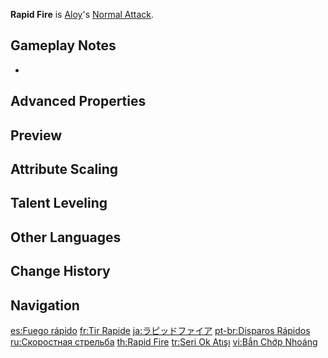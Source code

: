 {{Talent Infobox
|character     = Aloy
|type          = Normal Attack
|image         = Talent Rapid Fire.png
|info          = '''Normal Attack'''<br />Performs up to 4 consecutive shots with a bow.<br /><br />'''Charged Attack'''<br />Perform a more precise '''Aimed Shot''' with increased DMG.<br />While aiming, biting frost will accumulate on the arrowhead. A fully charged frost arrow will deal {{Color|Cryo DMG}}.<br /><br />'''Plunging Attack'''<br />Fires off a shower of arrows in mid-air before falling and striking the ground, dealing [[AoE]] DMG upon impact.<br />
|hit1          = 21.12–39.84%+23.76-44.82%
|hit2          = 43.12-81.34%
|hit3          = 52.8-99.6%
|hit4          = 65.65-123.84%
|aimed         = 43.86-92.82%
|charged       = 124-235.6%
|plunge        = 56.83-120.27%
|plungeLow     = 113.63-240.48%
|plungeHigh    = 141.93-300.37%
|scale_att1    = ATK
}}
'''Rapid Fire''' is [[Aloy]]'s [[Normal Attack]].

==Gameplay Notes==
* {{TalentNote|conversion|talent=Frozen Wilds|character=Aloy|Cryo|10}}
{{Clr}}
==Advanced Properties==
{{Advanced Properties
|title   = Normal Attack 1-Hit A
|gu      = —
|icdtag  = none
|poise   = 7.65
|impulse = 1

|title2   = Normal Attack 1-Hit B
|gu2      = —
|icdtag2  = none
|poise2   = 7.65
|impulse2 = 1

|title3   = Normal Attack 2-Hit
|gu3      = —
|icdtag3  = none
|poise3   = 14.7
|impulse3 = 1

|title4   = Normal Attack 3-Hit
|gu4      = —
|icdtag4  = none
|poise4   = 18
|impulse4 = 1

|title5   = Normal Attack 4-Hit
|gu5      = —
|icdtag5  = none
|poise5   = 22.38
|impulse5 = 1

|title6   = Aimed Shot
|gu6      = —
|icdtag6  = none
|poise6   = 10
|impulse6 = 2

|title7   = Aimed Shot (Hit Weak Spot)
|gu7      = —
|icdtag7  = none
|poise7   = 30
|impulse7 = 5

|title8   = Fully-Charged Aimed Shot
|gu8      = 1U<br /><small>(w/ [[Dropoff]])</small>
|icdtag8  = none
|poise8   = 20
|impulse8 = 2

|title9   = Fully-Charged Aimed Shot (Hit Weak Spot)
|gu9      = 1U<br /><small>(w/ Dropoff)</small>
|icdtag9  = none
|poise9   = 60
|impulse9 = 5

|title10   = Plunging Attack Collision
|gu10      = —
|icdtag10  = none
|poise10   = 10
|impulse10 = 2

|title11   = Low Plunge
|gu11      = —
|icdtag11  = none
|poise11   = 50
|impulse11 = 2

|title12   = High Plunge
|gu12      = —
|icdtag12  = none
|poise12   = 100
|impulse12 = 3
}}

==Preview==
{{Preview
|file1    = Rapid Fire Normal Preview
|caption1 = Normal Attack

|file2    = Rapid Fire Charged Preview
|caption2 = Charged Attack

|file3    = Rapid Fire Plunge Preview
|caption3 = Plunging Attack
}}
{{Clr}}

==Attribute Scaling==
{{Talent Scaling
|talentType=Normal Attack
|levels=11
|order=hit1,hit2,hit3,hit4,charged_title,aimed,fully-chargedaimedshot,plunge_title,plunge,plungelow,plungehigh
|titles=1-Hit DMG (%),2-Hit DMG (%),3-Hit DMG (%),4-Hit DMG (%),Charged Attack (Aimed Shot),Aimed Shot (%),Fully-Charged Aimed Shot (%),Plunging Attack,Plunge DMG (%),Low Plunge DMG (%),High Plunge DMG (%)
|hit1_1=21.12+23.76
|hit1_2=22.56+25.38
|hit1_3=24+27
|hit1_4=25.92+29.16
|hit1_5=27.36+30.78
|hit1_6=29.04+32.67
|hit1_7=31.2+35.1
|hit1_8=33.36+37.53
|hit1_9=35.52+39.96
|hit1_10=37.68+42.39
|hit1_11=39.84+44.82
|hit2_1=43.12
|hit2_2=46.06
|hit2_3=49
|hit2_4=52.92
|hit2_5=55.86
|hit2_6=59.29
|hit2_7=63.7
|hit2_8=68.11
|hit2_9=72.52
|hit2_10=76.93
|hit2_11=81.34
|hit3_1=52.8
|hit3_2=56.4
|hit3_3=60
|hit3_4=64.8
|hit3_5=68.4
|hit3_6=72.6
|hit3_7=78
|hit3_8=83.4
|hit3_9=88.8
|hit3_10=94.2
|hit3_11=99.6
|hit4_1=65.65
|hit4_2=70.12
|hit4_3=74.6
|hit4_4=80.57
|hit4_5=85.04
|hit4_6=90.27
|hit4_7=96.98
|hit4_8=103.69
|hit4_9=110.41
|hit4_10=117.12
|hit4_11=123.84
|aimed_1=43.86
|aimed_2=47.43
|aimed_3=51
|aimed_4=56.1
|aimed_5=59.67
|aimed_6=63.75
|aimed_7=69.36
|aimed_8=74.97
|aimed_9=80.58
|aimed_10=86.7
|aimed_11=92.82
|fully-chargedaimedshot_1=124
|fully-chargedaimedshot_2=133.3
|fully-chargedaimedshot_3=142.6
|fully-chargedaimedshot_4=155
|fully-chargedaimedshot_5=164.3
|fully-chargedaimedshot_6=173.6
|fully-chargedaimedshot_7=186
|fully-chargedaimedshot_8=198.4
|fully-chargedaimedshot_9=210.8
|fully-chargedaimedshot_10=223.2
|fully-chargedaimedshot_11=235.6
|plunge_1=56.83
|plunge_2=61.45
|plunge_3=66.08
|plunge_4=72.69
|plunge_5=77.31
|plunge_6=82.6
|plunge_7=89.87
|plunge_8=97.14
|plunge_9=104.41
|plunge_10=112.34
|plunge_11=120.27
|plungelow_1=113.63
|plungelow_2=122.88
|plungelow_3=132.13
|plungelow_4=145.35
|plungelow_5=154.59
|plungelow_6=165.17
|plungelow_7=179.7
|plungelow_8=194.23
|plungelow_9=208.77
|plungelow_10=224.62
|plungelow_11=240.48
|plungehigh_1=141.93
|plungehigh_2=153.49
|plungehigh_3=165.04
|plungehigh_4=181.54
|plungehigh_5=193.1
|plungehigh_6=206.3
|plungehigh_7=224.45
|plungehigh_8=242.61
|plungehigh_9=260.76
|plungehigh_10=280.57
|plungehigh_11=300.37
}}

==Talent Leveling==
{{Talent Upgrade|Aloy}}

==Other Languages==
{{Other Languages
|en      = Rapid Fire
|zhs     = 快速射击
|zhs_rm  = Kuàisù Shèjí
|zht     = 快速射擊
|zht_rm  = Kuàisù Shèjí
|zh_tl   = Rapid Fire
|ja      = ラピッドファイア
|ja_rm   = Rapiddo Faia
|ja_tl   = Rapid Fire
|ko      = 고속 사격
|ko_rm   = Gosok Sagyeok
|ko_tl   = Rapid Fire
|es      = Fuego rápido
|es_tl   = Rapid Fire
|fr      = Tir rapide
|fr_tl   = Rapid Shot
|ru      = Скоростная стрельба
|ru_tl   = Rapid Fire
|th      = Rapid Fire
|vi      = Bắn Chớp Nhoáng
|vi_tl   = Lightning-quick Fire
|de      = Schnellfeuer
|de_tl   = Rapid Fire
|id      = Rapid Fire
|pt      = Disparos Rápidos
|pt_tl   = Rapid Shots
|tr      = Seri Ok Atışı
|tr_tl   = 
|it      = Fuocosvelto
|it_tl   = Quickfire
}}

==Change History==
{{Change History|2.1}}

==Navigation==
{{Talent Navbox|Aloy}}

[[es:Fuego rápido]]
[[fr:Tir Rapide]]
[[ja:ラピッドファイア]]
[[pt-br:Disparos Rápidos]]
[[ru:Скоростная стрельба]]
[[th:Rapid Fire]]
[[tr:Seri Ok Atışı]]
[[vi:Bắn Chớp Nhoáng]]